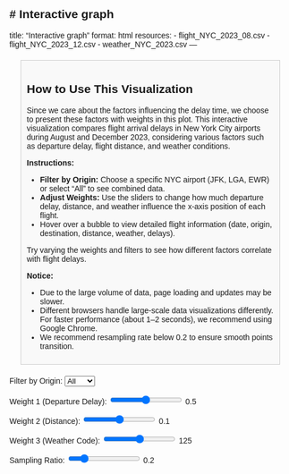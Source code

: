 # Interactive graph
---
title: "Interactive graph"
format: html
resources:
  - flight_NYC_2023_08.csv
  - flight_NYC_2023_12.csv
  - weather_NYC_2023.csv
---
<div id="instructions" style="margin: 20px; padding: 10px; background: #f9f9f9; border: 1px solid #ccc;">
  <h2>How to Use This Visualization</h2>
  <p>
    Since we care about the factors influencing the delay time, we choose to present these factors with weights in this plot. This interactive visualization compares flight arrival delays in New York City airports during August and December 2023, 
    considering various factors such as departure delay, flight distance, and weather conditions. 
  </p >
  <p><strong>Instructions:</strong></p >
  <ul>
    <li><strong>Filter by Origin:</strong> Choose a specific NYC airport (JFK, LGA, EWR) or select "All" to see combined data.</li>
    <li><strong>Adjust Weights:</strong> Use the sliders to change how much departure delay, distance, and weather influence the x-axis position of each flight.</li>
    <li>Hover over a bubble to view detailed flight information (date, origin, destination, distance, weather, delays).</li>
  </ul>
  <p>
    Try varying the weights and filters to see how different factors correlate with flight delays. 
  </p >
  <p><strong>Notice:</strong></p >
  <ul>
    <li>Due to the large volume of data, page loading and updates may be slower.</li>
    <li>Different browsers handle large-scale data visualizations differently. For faster performance (about 1–2 seconds), we recommend using Google Chrome.</li>
    <li>We recommend resampling rate below 0.2 to ensure smooth points transition.</li>
  </ul>
</div>

<div>
  <label for="originSelect">Filter by Origin:</label>
  <select id="originSelect">
    <option value="all">All</option>
    <option value="JFK">JFK</option>
    <option value="LGA">LGA</option>
    <option value="EWR">EWR</option>
  </select>
</div>

<div>
  <label for="weight1">Weight 1 (Departure Delay):</label>
  <input type="range" id="weight1" min="0" max="1" step="0.1" value="0.5">
  <span id="weight1Value">0.5</span>
</div>

<div>
  <label for="weight2">Weight 2 (Distance):</label>
  <input type="range" id="weight2" min="0" max="0.2" step="0.01" value="0.1">
  <span id="weight2Value">0.1</span>
</div>

<div>
  <label for="weight3">Weight 3 (Weather Code):</label>
  <input type="range" id="weight3" min="0" max="250" step="1" value="125">
  <span id="weight3Value">125</span>
</div>

<div>
  <label for="sampling">Sampling Ratio:</label>
  <input type="range" id="sampling" min="0.01" max="1" step="0.01" value="0.2">
  <span id="samplingValue">0.2</span>
</div>

<svg id="bubbleChart" width="800" height="600"></svg>

<div id="legend" style="margin-left: 50px;"></div>

<style>
  body {
    font-family: sans-serif;
  }

  svg {
    margin: 50px;
  }

  .tooltip {
    position: absolute;
    text-align: center;
    padding: 5px;
    font: 12px sans-serif;
    background: lightsteelblue;
    border: 1px solid #ddd;
    border-radius: 5px;
    pointer-events: none;
    opacity: 0;
  }

  .legend-item {
    display: flex;
    align-items: center;
    margin-bottom: 5px;
  }

  .legend-color {
    width: 20px;
    height: 20px;
    margin-right: 5px;
    border: 1px solid #ccc;
  }
</style>

<script src="https://d3js.org/d3.v7.min.js"></script>
<script src="scripts/myscript.js"></script>
